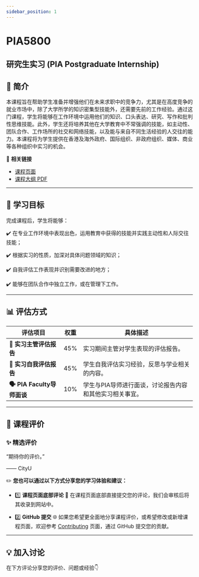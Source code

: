 ```yaml
---
sidebar_position: 1
---
```


# PIA5800
## 研究生实习 (PIA Postgraduate Internship)

## **📘 简介**
本课程旨在帮助学生准备并增强他们在未来求职中的竞争力，尤其是在高度竞争的就业市场中，除了大学所学的知识密集型技能外，还需要先前的工作经验。通过这门课程，学生将能够在工作环境中运用他们的知识、口头表达、研究、写作和批判性思维技能。此外，学生还将培养其他在大学教育中不常强调的技能，如主动性、团队合作、工作场所的社交和网络技能，以及能与来自不同生活经验的人交往的能力。本课程将为学生提供在香港及海外政府、国际组织、非政府组织、媒体、商业等各种组织中实习的机会。

🔗 **相关链接**
- [课程页面](https://www.cityu.edu.hk/catalogue/pg/202526/course/PIA5800.htm)
- [课程大纲 PDF](https://www.cityu.edu.hk/catalogue/pg/202526/course/PIA5800.pdf)

---

## **🎯 学习目标**

完成课程后，学生将能够：

✔️ 在专业工作环境中表现出色，运用教育中获得的技能并实践主动性和人际交往技能；

✔️ 根据实习的性质，加深对具体问题领域的知识；

✔️ 自我评估工作表现并识别需要改进的地方；

✔️ 能够在团队合作中独立工作，或在管理下工作。

---

## **📊 评估方式**

| **评估项目**              | **权重** | **具体描述**                                                                                       |
|--------------------------|---------|---------------------------------------------------------------------------------------------------|
| **💼 实习主管评估报告**    | 45%     | 实习期间主管对学生表现的评估报告。                                                               |
| **📄 实习自我评估报告**   | 45%     | 学生自我评估实习经验，反思与学业相关的内容。                                                     |
| **🗣️ PIA Faculty导师面谈** | 10%     | 学生与PIA导师进行面谈，讨论报告内容和其他实习相关事宜。                                         |

---

## **💬 课程评价**

### ✨ **精选评价**
<div className={commentStyles.commentBox}>
    <p className={commentStyles.commentText}>
        “期待你的评价。”
    </p>
    <p className={commentStyles.commentAuthor}>—— CityU</p>
</div>

✏️ **您也可以通过以下方式分享您的学习体验和建议：**

- 1️⃣ **课程页面底部评论**
💬 在课程页面底部直接提交您的评论，我们会审核后将其收录到网站中。

- 2️⃣ **GitHub 提交**
🌐 如果您希望更全面地分享课程评价，或希望修改或新增课程页面，欢迎参考 [Contributing](/contributing) 页面，通过 GitHub 提交您的贡献。

---

## **💡 加入讨论**

在下方评论分享您的评价、问题或经验👇
<Utterances />